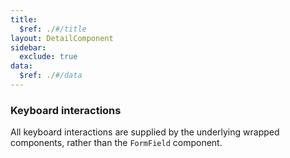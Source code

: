 ```yaml
---
title:
  $ref: ./#/title
layout: DetailComponent
sidebar:
  exclude: true
data:
  $ref: ./#/data
---
```


### Keyboard interactions

All keyboard interactions are supplied by the underlying wrapped components, rather than the `FormField` component.
